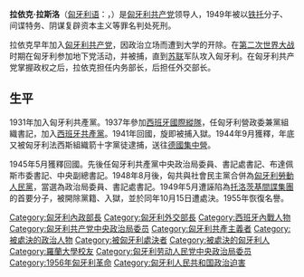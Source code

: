 {{Unreferenced|time=2020-07-07T01:02:51+00:00}}
{{Eastern name order|匈牙利語|匈牙利人名}}
{{Infobox Officeholder 
| name            = 拉依克·拉斯洛<br>László Rajk
| image           = Rajk László Sr. 1947.jpg
| order           = [[匈牙利内政部长|匈牙利内政部长]]
| term_start      = 1946年3月20日
| term_end        = 1948年8月5日
| president       = 
| predecessor     = [[纳吉·伊姆雷|纳吉·伊姆雷]]
| successor       = [[卡达尔·亚诺什|卡达尔·亚诺什]]
| birth_date      = {{Birth date|df=yes|1909|03|08}}
| birth_place     = [[奥匈帝国|奥匈帝国]],[[匈牙利王国|匈牙利王国]],[[Udvarhely_County|Udvarhely County]],[[Odorheiu_Secuiesc|Székelyudvarhely]]（现[[罗马尼亚|罗马尼亚]][[奥多尔黑尤-塞库耶斯克|奥多尔黑尤-塞库耶斯克]]）
| death_date      = {{Death date and age|1949|10|15|1909|03|08|df=y}}
| death_place     = [[匈牙利人民共和国|匈牙利人民共和国]][[布达佩斯|布达佩斯]]
| spouse          = Júlia Földi
| children        = [[László_Rajk_Jr.|László Rajk Jr.]]
| party           = [[匈牙利共产党|匈牙利共产党]]，[[匈牙利劳动人民党|匈牙利劳动人民党]]
|}}
'''拉依克·拉斯洛'''（[[匈牙利语|匈牙利语]]：{{lang|hu|Rajk László}}，{{bd|1909年|5月8日|1949年|10月17日|catIdx=R}}）是[[匈牙利共产党|匈牙利共产党]]领导人，1949年被以[[铁托|铁托]]分子、间谍特务、阴谋复辟资本主义等罪名判处死刑。

拉依克早年加入[[匈牙利共产党|匈牙利共产党]]，因政治立场而遭到大学的开除。在[[第二次世界大战|第二次世界大战]]时期在匈牙利参加地下党活动，并被捕，直到[[苏联|苏联]]军队攻入匈牙利。在匈牙利共产党掌握政权之后，拉依克担任内务部长，后担任外交部长。

== 生平 ==
1931年加入匈牙利共產黨。1937年參加[[西班牙國際縱隊|西班牙國際縱隊]]，任匈牙利營政委兼黨組織書記，加入[[西班牙共產黨|西班牙共產黨]]。1941年回國，旋即被捕入獄。1944年9月獲釋，年底又被匈牙利法西斯組織箭十字黨徒逮捕，送往[[德國|德國]][[集中營|集中營]]。

1945年5月獲釋回國。先後任匈牙利共產黨中央政治局委員、書記處書記、布達佩斯市委書記、中央副總書記。1948年8月後，匈共與社會民主黨合併為[[匈牙利勞動人民黨|匈牙利勞動人民黨]]，當選為政治局委員、書記處書記。1949年5月遭誣陷為[[托洛茨基間諜集團|托洛茨基間諜集團]]的首要分子，被開除黨籍、入獄，並於同年10月15日遭處決。1955年恢復名譽。

{{Authority control}}
{{DEFAULTSORT:Laszlo, Rajk}}
[[Category:匈牙利內政部長|Category:匈牙利內政部長]]
[[Category:匈牙利外交部長|Category:匈牙利外交部長]]
[[Category:西班牙內戰人物|Category:西班牙內戰人物]]
[[Category:匈牙利共产党中央政治局委员|Category:匈牙利共产党中央政治局委员]]
[[Category:匈牙利共產主義者|Category:匈牙利共產主義者]]
[[Category:被處決的政治人物|Category:被處決的政治人物]]
[[Category:被匈牙利處決者|Category:被匈牙利處決者]]
[[Category:被處決的匈牙利人|Category:被處決的匈牙利人]]
[[Category:羅蘭大學校友|Category:羅蘭大學校友]]
[[Category:匈牙利劳动人民党中央政治局委员|Category:匈牙利劳动人民党中央政治局委员]]
[[Category:1956年匈牙利革命|Category:1956年匈牙利革命]]
[[Category:匈牙利人民共和国政治迫害|Category:匈牙利人民共和国政治迫害]]